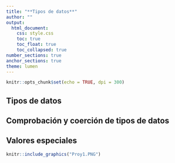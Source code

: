 ```yaml
---
title: "**Tipos de datos**"
author: ""
output:
  html_document:
    css: style.css
    toc: true
    toc_float: true
    toc_collapsed: true
number_sections: true
anchor_sections: true
theme: lumen
---
```


```r
knitr::opts_chunk$set(echo = TRUE, dpi = 300)
```


## Tipos de datos




## Comprobación y coerción de tipos de datos



## Valores especiales






```r
knitr::include_graphics("Proy1.PNG")
```



